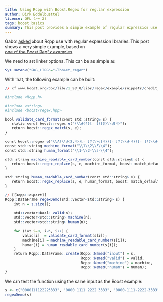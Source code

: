 ```yaml
---
title: Using Rcpp with Boost.Regex for regular expression
author: Dirk Eddelbuettel
license: GPL (>= 2)
tags: boost basics 
summary: This post provides a simple example of regular expression use via Boost
---                                                                                                                                                          
```

Gabor [asked](http://thread.gmane.org/gmane.comp.lang.r.rcpp/5019/focus=5023) 
about Rcpp use with regular expression libraries.  This post shows a very simple example, based on  
[one of the Boost.RegEx examples](http://www.boost.org/doc/libs/1_53_0/libs/regex/example/snippets/credit_card_example.cpp).

We need to set linker options. This can be as simple as

```r
Sys.setenv("PKG_LIBS"="-lboost_regex")
```

With that, the following example can be built:

```r

// cf www.boost.org/doc/libs/1_53_0/libs/regex/example/snippets/credit_card_example.cpp

#include <Rcpp.h>

#include <string>
#include <boost/regex.hpp>

bool validate_card_format(const std::string& s) {
   static const boost::regex e("(\\d{4}[- ]){3}\\d{4}");
   return boost::regex_match(s, e);
}

const boost::regex e("\\A(\\d{3,4})[- ]?(\\d{4})[- ]?(\\d{4})[- ]?(\\d{4})\\z");
const std::string machine_format("\\1\\2\\3\\4");
const std::string human_format("\\1-\\2-\\3-\\4");

std::string machine_readable_card_number(const std::string& s) {
   return boost::regex_replace(s, e, machine_format, boost::match_default | boost::format_sed);
}

std::string human_readable_card_number(const std::string& s) {
   return boost::regex_replace(s, e, human_format, boost::match_default | boost::format_sed);
}

// [[Rcpp::export]]
Rcpp::DataFrame regexDemo(std::vector<std::string> s) {
    int n = s.size();
    
    std::vector<bool> valid(n);
    std::vector<std::string> machine(n);
    std::vector<std::string> human(n);
    
    for (int i=0; i<n; i++) {
        valid[i]  = validate_card_format(s[i]);
        machine[i] = machine_readable_card_number(s[i]);
        human[i] = human_readable_card_number(s[i]);
    }
    return Rcpp::DataFrame::create(Rcpp::Named("input") = s,
                                   Rcpp::Named("valid") = valid,
                                   Rcpp::Named("machine") = machine,
                                   Rcpp::Named("human") = human);
}

```

We can test the function using the same input as the Boost example:

```r
s <- c("0000111122223333", "0000 1111 2222 3333", "0000-1111-2222-3333", "000-1111-2222-3333")
regexDemo(s)
```

